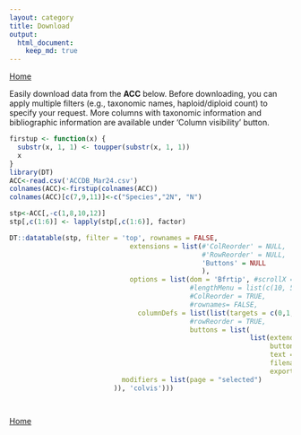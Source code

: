 ```yaml
---
layout: category
title: Download
output:
  html_document:
    keep_md: true
---
```

[Home](/ACC)

Easily download data from the **ACC** below. Before downloading, you can apply multiple filters (e.g., taxonomic names, haploid/diploid count) to specify your request. More columns with taxonomic information and bibliographic information are available under 'Column visibility' button.


```r
firstup <- function(x) {
  substr(x, 1, 1) <- toupper(substr(x, 1, 1))
  x
}
library(DT)
ACC<-read.csv('ACCDB_Mar24.csv')
colnames(ACC)<-firstup(colnames(ACC))
colnames(ACC)[c(7,9,11)]<-c("Species","2N", "N")

stp<-ACC[,-c(1,8,10,12)]
stp[,c(1:6)] <- lapply(stp[,c(1:6)], factor)

DT::datatable(stp, filter = 'top', rownames = FALSE, 
                              extensions = list(#'ColReorder' = NULL, 
                                                #'RowReorder' = NULL, 
                                                'Buttons' = NULL
                                                ), 
                              options = list(dom = 'Bfrtip', #scrollX = TRUE, autoWidth = TRUE, 
                                             #lengthMenu = list(c(10, 50, 100, -1), c('10', '50', '100', 'All')), 
                                             #ColReorder = TRUE, 
                                             #rownames= FALSE,
                                columnDefs = list(list(targets = c(0,1,8), visible = FALSE)),
                                             #rowReorder = TRUE, 
                                             buttons = list(
                                                            list(extend = 'collection', 
                                                                 buttons = c('csv'), 
                                                                 text = 'Download',
                                                                 filename= 'ACCDB_download',
                                                                 exportOptions = list(
                            modifiers = list(page = "selected")
                          )), 'colvis')))




```



[Home](/ACC)


